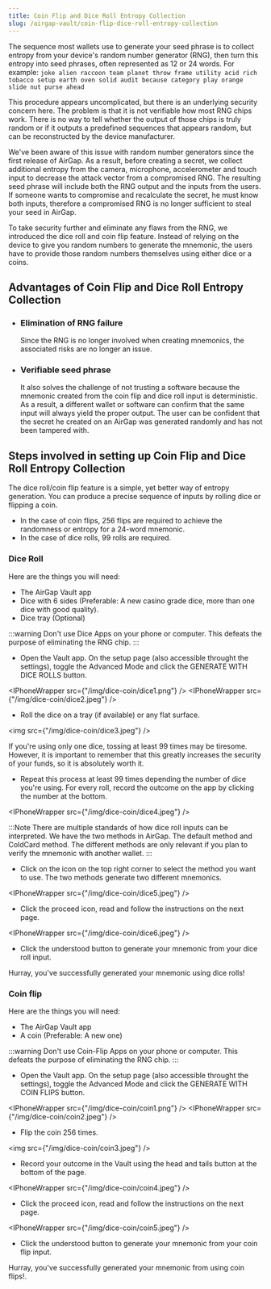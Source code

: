 ```yaml
---
title: Coin Flip and Dice Roll Entropy Collection
slug: /airgap-vault/coin-flip-dice-roll-entropy-collection
---
```



The sequence most wallets use to generate your seed phrase is to collect entropy from your device's random number generator (RNG), then turn this entropy into seed phrases, often represented as 12 or 24 words. For example: `joke alien raccoon team planet throw frame utility acid rich tobacco setup earth oven solid audit because category play orange slide nut purse ahead`

This procedure appears uncomplicated, but there is an underlying security concern here. The problem is that it is not verifiable how most RNG chips work. There is no way to tell whether the output of those chips is truly random or if it outputs a predefined sequences that appears random, but can be reconstructed by the device manufacturer.

We've been aware of this issue with random number generators since the first release of AirGap. As a result, before creating a secret, we collect additional entropy from the camera, microphone, accelerometer and touch input to decrease the attack vector from a compromised RNG. The resulting seed phrase will include both the RNG output and the inputs from the users. If someone wants to compromise and recalculate the secret, he must know both inputs, therefore a compromised RNG is no longer sufficient to steal your seed in AirGap.

To take security further and eliminate any flaws from the RNG, we introduced the dice roll and coin flip feature. Instead of relying on the device to give you random numbers to generate the mnemonic, the users have to provide those random numbers themselves using either dice or a coins.

## Advantages of Coin Flip and Dice Roll Entropy Collection

- ### Elimination of RNG failure
  Since the RNG is no longer involved when creating mnemonics, the associated risks are no longer an issue.
- ### Verifiable seed phrase
  It also solves the challenge of not trusting a software because the mnemonic created from the coin flip and dice roll input is deterministic. As a result, a different wallet or software can confirm that the same input will always yield the proper output. The user can be confident that the secret he created on an AirGap was generated randomly and has not been tampered with.

## Steps involved in setting up Coin Flip and Dice Roll Entropy Collection

The dice roll/coin flip feature is a simple, yet better way of entropy generation. You can produce a precise sequence of inputs by rolling dice or flipping a coin.

- In the case of coin flips, 256 flips are required to achieve the randomness or entropy for a 24-word mnemonic.
- In the case of dice rolls, 99 rolls are required.

### Dice Roll

Here are the things you will need:

- The AirGap Vault app
- Dice with 6 sides (Preferable: A new casino grade dice, more than one dice with good quality).
- Dice tray (Optional)

:::warning
Don't use Dice Apps on your phone or computer. This defeats the purpose of eliminating the RNG chip.
:::

- Open the Vault app. On the setup page (also accessible throught the settings), toggle the Advanced Mode and click the GENERATE WITH DICE ROLLS button.

<IPhoneWrapper src={"/img/dice-coin/dice1.png"} />
<IPhoneWrapper src={"/img/dice-coin/dice2.jpeg"} />

- Roll the dice on a tray (if available) or any flat surface.

<img src={"/img/dice-coin/dice3.jpeg"} />

If you're using only one dice, tossing at least 99 times may be tiresome. However, it is important to remember that this greatly increases the security of your funds, so it is absolutely worth it.

- Repeat this process at least 99 times depending the number of dice you're using. For every roll, record the outcome on the app by clicking the number at the bottom.

<IPhoneWrapper src={"/img/dice-coin/dice4.jpeg"} />

:::Note
There are multiple standards of how dice roll inputs can be interpreted. We have the two methods in AirGap. The default method and ColdCard method. The different methods are only relevant if you plan to verify the mnemonic with another wallet.
:::

- Click on the icon on the top right corner to select the method you want to use. The two methods generate two different mnemonics.

<IPhoneWrapper src={"/img/dice-coin/dice5.jpeg"} />

- Click the proceed icon, read and follow the instructions on the next page.

<IPhoneWrapper src={"/img/dice-coin/dice6.jpeg"} />

- Click the understood button to generate your mnemonic from your dice roll input.

Hurray, you've successfully generated your mnemonic using dice rolls!

### Coin flip

Here are the things you will need:

- The AirGap Vault app
- A coin (Preferable: A new one)

:::warning
Don't use Coin-Flip Apps on your phone or computer. This defeats the purpose of eliminating the RNG chip.
:::

- Open the Vault app. On the setup page (also accessible throught the settings), toggle the Advanced Mode and click the GENERATE WITH COIN FLIPS button.

<IPhoneWrapper src={"/img/dice-coin/coin1.png"} />
<IPhoneWrapper src={"/img/dice-coin/coin2.jpeg"} />

- Flip the coin 256 times.

<img src={"/img/dice-coin/coin3.jpeg"} />

- Record your outcome in the Vault using the head and tails button at the bottom of the page.

<IPhoneWrapper src={"/img/dice-coin/coin4.jpeg"} />

- Click the proceed icon, read and follow the instructions on the next page.

<IPhoneWrapper src={"/img/dice-coin/coin5.jpeg"} />

- Click the understood button to generate your mnemonic from your coin flip input.

Hurray, you've successfully generated your mnemonic from using coin flips!.
